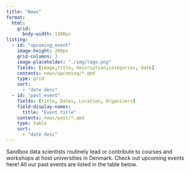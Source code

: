 ```yaml
---
title: "News"
format:
  html:
    grid:
      body-width: 1300px
listing:
  - id: "upcoming_event"
    image-height: 200px
    grid-columns: 3
    image-placeholder: "./img/logo.png"
    fields: [image,title, description,categories, date]
    contents: news/upcoming/*.qmd
    type: grid
    sort:
      - "date desc"
  - id: "past_event"
    fields: [title, Dates, Location, Organizers]
    field-display-names:
      title: "Event title"
    contents: news/past/*.qmd
    type: table
    sort:
      - "date desc"  
---
```



Sandbox data scientists routinely lead or contribute to courses and workshops at host universities in Denmark. Check out upcoming events here! All our past events are listed in the table below. 
